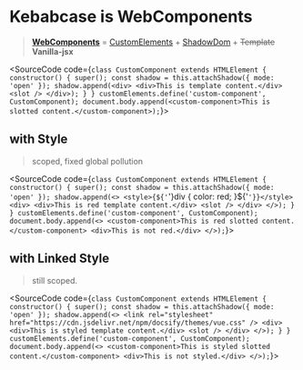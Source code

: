 
# Kebabcase is WebComponents

> __[WebComponents](https://developer.mozilla.org/zh-CN/docs/Web/Web_Components)__ = [CustomElements](https://developer.mozilla.org/zh-CN/docs/Web/Web_Components/Using_custom_elements) + [ShadowDom](https://developer.mozilla.org/zh-CN/docs/Web/Web_Components/Using_shadow_DOM) + ~~Template~~ __Vanilla-jsx__

<SourceCode code={`class CustomComponent extends HTMLElement {
    constructor() {
        super();
        const shadow = this.attachShadow({ mode: 'open' });
        shadow.append(<div>
            <div>This is template content.</div>
            <slot />
        </div>);
    }
}
customElements.define('custom-component', CustomComponent);
document.body.append(<custom-component>This is slotted content.</custom-component>);`}></SourceCode>

## with Style

> scoped, fixed global pollution

<SourceCode code={`class CustomComponent extends HTMLElement {
    constructor() {
        super();
        const shadow = this.attachShadow({ mode: 'open' });
        shadow.append(<>
            <style>{${'`'}div { color: red; }${'`'}}</style>
            <div>
                <div>This is red template content.</div>
                <slot />
            </div>
        </>);
    }
}
customElements.define('custom-component', CustomComponent);
document.body.append(<>
    <custom-component>This is red slotted content.</custom-component>
    <div>This is not red.</div>
</>);`}></SourceCode>

## with Linked Style

> still scoped.

<SourceCode code={`class CustomComponent extends HTMLElement {
    constructor() {
        super();
        const shadow = this.attachShadow({ mode: 'open' });
        shadow.append(<>
            <link rel="stylesheet" href="https://cdn.jsdelivr.net/npm/docsify/themes/vue.css" />
            <div>
                <div>This is styled template content.</div>
                <slot />
            </div>
        </>);
    }
}
customElements.define('custom-component', CustomComponent);
document.body.append(<>
    <custom-component>This is styled slotted content.</custom-component>
    <div>This is not styled.</div>
</>);`}></SourceCode>
